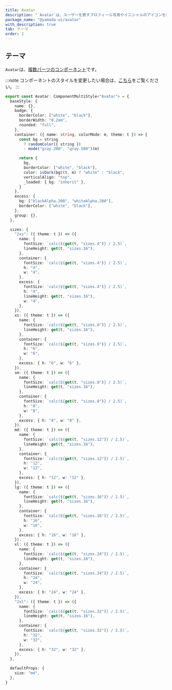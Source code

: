 ```yaml
---
title: Avatar
description: "`Avatar`は、ユーザーを表すプロフィール写真やイニシャルのアイコンを表示するコンポーネントです。"
package_name: "@yamada-ui/avatar"
with_description: true
tab: テーマ
order: 2
---
```


## テーマ

`Avatar`は、[複数パーツのコンポーネント](/styled-system/theming/component-styles#複数パーツのコンポーネント)です。

:::note
コンポーネントのスタイルを変更したい場合は、[こちら](/styled-system/theming/customize-theme#コンポーネントのスタイルを変更する)をご覧ください。
:::

```ts
export const Avatar: ComponentMultiStyle<"Avatar"> = {
  baseStyle: {
    name: {},
    badge: {
      borderColor: ["white", "black"],
      borderWidth: "0.2em",
      rounded: "full",
    },
    container: ({ name: string, colorMode: m, theme: t }) => {
      const bg = string
        ? randomColor({ string })
        : mode("gray.200", "gray.500")(m)

      return {
        bg,
        borderColor: ["white", "black"],
        color: isDark(bg)(t, m) ? "white" : "black",
        verticalAlign: "top",
        _loaded: { bg: "inherit" },
      }
    },
    excess: {
      bg: ["blackAlpha.200", "whiteAlpha.200"],
      borderColor: ["white", "black"],
    },
    group: {},
  },

  sizes: {
    "2xs": ({ theme: t }) => ({
      name: {
        fontSize: `calc(${get(t, "sizes.4")} / 2.5)`,
        lineHeight: get(t, "sizes.16"),
      },
      container: {
        fontSize: `calc(${get(t, "sizes.4")} / 2.5)`,
        h: "4",
        w: "4",
      },
      excess: {
        fontSize: `calc(${get(t, "sizes.4")} / 2.5)`,
        h: "4",
        lineHeight: get(t, "sizes.16"),
        w: "4",
      },
    }),
    xs: ({ theme: t }) => ({
      name: {
        fontSize: `calc(${get(t, "sizes.6")} / 2.5)`,
        lineHeight: get(t, "sizes.16"),
      },
      container: {
        fontSize: `calc(${get(t, "sizes.6")} / 2.5)`,
        h: "6",
        w: "6",
      },
      excess: { h: "6", w: "6" },
    }),
    sm: ({ theme: t }) => ({
      name: {
        fontSize: `calc(${get(t, "sizes.8")} / 2.5)`,
        lineHeight: get(t, "sizes.16"),
      },
      container: {
        fontSize: `calc(${get(t, "sizes.8")} / 2.5)`,
        h: "8",
        w: "8",
      },
      excess: { h: "8", w: "8" },
    }),
    md: ({ theme: t }) => ({
      name: {
        fontSize: `calc(${get(t, "sizes.12")} / 2.5)`,
        lineHeight: get(t, "sizes.16"),
      },
      container: {
        fontSize: `calc(${get(t, "sizes.12")} / 2.5)`,
        h: "12",
        w: "12",
      },
      excess: { h: "12", w: "12" },
    }),
    lg: ({ theme: t }) => ({
      name: {
        fontSize: `calc(${get(t, "sizes.16")} / 2.5)`,
        lineHeight: get(t, "sizes.16"),
      },
      container: {
        fontSize: `calc(${get(t, "sizes.16")} / 2.5)`,
        h: "16",
        w: "16",
      },
      excess: { h: "16", w: "16" },
    }),
    xl: ({ theme: t }) => ({
      name: {
        fontSize: `calc(${get(t, "sizes.24")} / 2.5)`,
        lineHeight: get(t, "sizes.16"),
      },
      container: {
        fontSize: `calc(${get(t, "sizes.24")} / 2.5)`,
        h: "24",
        w: "24",
      },
      excess: { h: "24", w: "24" },
    }),
    "2xl": ({ theme: t }) => ({
      name: {
        fontSize: `calc(${get(t, "sizes.32")} / 2.5)`,
        lineHeight: get(t, "sizes.16"),
      },
      container: {
        fontSize: `calc(${get(t, "sizes.32")} / 2.5)`,
        h: "32",
        w: "32",
      },
      excess: { h: "32", w: "32" },
    }),
  },

  defaultProps: {
    size: "md",
  },
}
```
